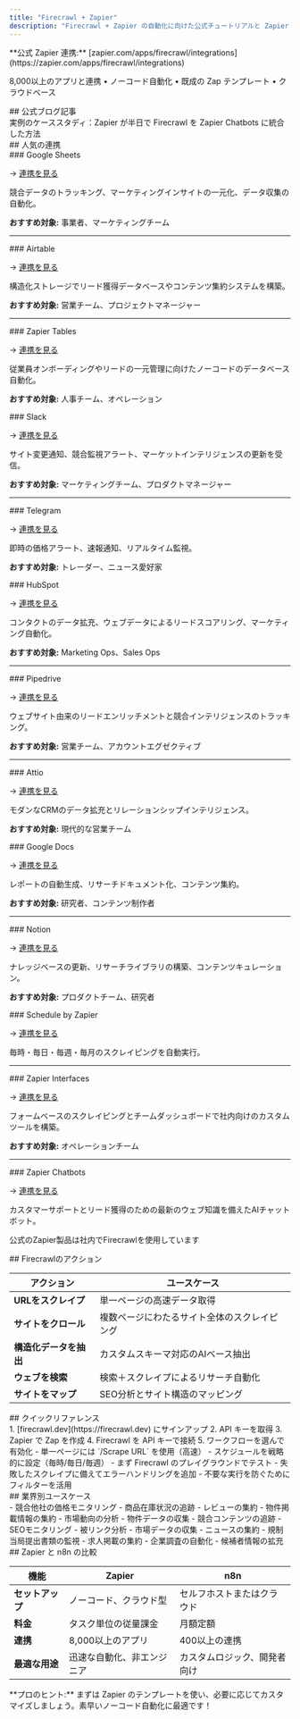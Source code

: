 ```yaml
---
title: "Firecrawl + Zapier"
description: "Firecrawl + Zapier の自動化に向けた公式チュートリアルと Zapier 連携テンプレート"
---
```


<Note>
**公式 Zapier 連携:** [zapier.com/apps/firecrawl/integrations](https://zapier.com/apps/firecrawl/integrations)

8,000以上のアプリと連携 • ノーコード自動化 • 既成の Zap テンプレート • クラウドベース
</Note>

<div id="official-blog-post">
  ## 公式ブログ記事
</div>

<Card title="Zapier は Firecrawl をどう使っているか" icon="rocket" href="https://www.firecrawl.dev/blog/how-zapier-uses-firecrawl-to-power-chatbots">
  実例のケーススタディ：Zapier が半日で Firecrawl を Zapier Chatbots に統合した方法
</Card>

<div id="popular-integrations">
  ## 人気の連携
</div>

<AccordionGroup>
  <Accordion title="データストレージ & データベース" icon="database">

<div id="google-sheets">
  ### Google Sheets
</div>

→ [連携を見る](https://zapier.com/apps/google-sheets/integrations/firecrawl)

競合データのトラッキング、マーケティングインサイトの一元化、データ収集の自動化。

**おすすめ対象:** 事業者、マーケティングチーム

---

<div id="airtable">
  ### Airtable
</div>

→ [連携を見る](https://zapier.com/apps/airtable/integrations/firecrawl)

構造化ストレージでリード獲得データベースやコンテンツ集約システムを構築。

**おすすめ対象:** 営業チーム、プロジェクトマネージャー

---

<div id="zapier-tables">
  ### Zapier Tables
</div>

→ [連携を見る](https://zapier.com/apps/zapier-tables/integrations/firecrawl)

従業員オンボーディングやリードの一元管理に向けたノーコードのデータベース自動化。

**おすすめ対象:** 人事チーム、オペレーション

  </Accordion>

  <Accordion title="コミュニケーション & 通知" icon="bell">

<div id="slack">
  ### Slack
</div>

→ [連携を見る](https://zapier.com/apps/slack/integrations/firecrawl)

サイト変更通知、競合監視アラート、マーケットインテリジェンスの更新を受信。

**おすすめ対象:** マーケティングチーム、プロダクトマネージャー

---

<div id="telegram">
  ### Telegram
</div>

→ [連携を見る](https://zapier.com/apps/telegram/integrations/firecrawl)

即時の価格アラート、速報通知、リアルタイム監視。

**おすすめ対象:** トレーダー、ニュース愛好家

  </Accordion>

  <Accordion title="CRM & セールス" icon="briefcase">

<div id="hubspot">
  ### HubSpot
</div>

→ [連携を見る](https://zapier.com/apps/hubspot/integrations/firecrawl)

コンタクトのデータ拡充、ウェブデータによるリードスコアリング、マーケティング自動化。

**おすすめ対象:** Marketing Ops、Sales Ops

---

<div id="pipedrive">
  ### Pipedrive
</div>

→ [連携を見る](https://zapier.com/apps/pipedrive/integrations/firecrawl)

ウェブサイト由来のリードエンリッチメントと競合インテリジェンスのトラッキング。

**おすすめ対象:** 営業チーム、アカウントエグゼクティブ

---

<div id="attio">
  ### Attio
</div>

→ [連携を見る](https://zapier.com/apps/attio/integrations/firecrawl)

モダンなCRMのデータ拡充とリレーションシップインテリジェンス。

**おすすめ対象:** 現代的な営業チーム

  </Accordion>

  <Accordion title="プロダクティビティ & ドキュメント" icon="file-lines">

<div id="google-docs">
  ### Google Docs
</div>

→ [連携を見る](https://zapier.com/apps/google-docs/integrations/firecrawl)

レポートの自動生成、リサーチドキュメント化、コンテンツ集約。

**おすすめ対象:** 研究者、コンテンツ制作者

---

<div id="notion">
  ### Notion
</div>

→ [連携を見る](https://zapier.com/apps/notion/integrations/firecrawl)

ナレッジベースの更新、リサーチライブラリの構築、コンテンツキュレーション。

**おすすめ対象:** プロダクトチーム、研究者

  </Accordion>

  <Accordion title="Zapier ネイティブツール" icon="zap">

<div id="schedule-by-zapier">
  ### Schedule by Zapier
</div>

→ [連携を見る](https://zapier.com/apps/schedule/integrations/firecrawl)

毎時・毎日・毎週・毎月のスクレイピングを自動実行。

---

<div id="zapier-interfaces">
  ### Zapier Interfaces
</div>

→ [連携を見る](https://zapier.com/apps/interfaces/integrations/firecrawl)

フォームベースのスクレイピングとチームダッシュボードで社内向けのカスタムツールを構築。

**おすすめ対象:** オペレーションチーム

---

<div id="zapier-chatbots">
  ### Zapier Chatbots
</div>

→ [連携を見る](https://zapier.com/apps/zapier-chatbots/integrations/firecrawl)

カスタマーサポートとリード獲得のための最新のウェブ知識を備えたAIチャットボット。

<Info>公式のZapier製品は社内でFirecrawlを使用しています</Info>

  </Accordion>
</AccordionGroup>

<div id="firecrawl-actions">
  ## Firecrawlのアクション
</div>

| アクション | ユースケース |
|--------|----------|
| **URLをスクレイプ** | 単一ページの高速データ取得 |
| **サイトをクロール** | 複数ページにわたるサイト全体のスクレイピング |
| **構造化データを抽出** | カスタムスキーマ対応のAIベース抽出 |
| **ウェブを検索** | 検索＋スクレイプによるリサーチ自動化 |
| **サイトをマップ** | SEO分析とサイト構造のマッピング |

<div id="quick-reference">
  ## クイックリファレンス
</div>

<CardGroup cols={2}>
  <Card title="はじめに" icon="play">
    1. [firecrawl.dev](https://firecrawl.dev) にサインアップ
    2. API キーを取得
    3. Zapier で Zap を作成
    4. Firecrawl を API キーで接続
    5. ワークフローを選んで有効化
  </Card>

  <Card title="ベストプラクティス" icon="lightbulb">
    - 単一ページには `/Scrape URL` を使用（高速）
    - スケジュールを戦略的に設定（毎時/毎日/毎週）
    - まず Firecrawl のプレイグラウンドでテスト
    - 失敗したスクレイプに備えてエラーハンドリングを追加
    - 不要な実行を防ぐためにフィルターを活用
  </Card>
</CardGroup>

<div id="industry-use-cases">
  ## 業界別ユースケース
</div>

<AccordionGroup>
  <Accordion title="E-commerce" icon="cart-shopping">
    - 競合他社の価格モニタリング
    - 商品在庫状況の追跡
    - レビューの集約
  </Accordion>

  <Accordion title="Real Estate" icon="house">
    - 物件掲載情報の集約
    - 市場動向の分析
    - 物件データの収集
  </Accordion>

  <Accordion title="Marketing" icon="bullhorn">
    - 競合コンテンツの追跡
    - SEOモニタリング
    - 被リンク分析
  </Accordion>

  <Accordion title="Finance" icon="chart-line">
    - 市場データの収集
    - ニュースの集約
    - 規制当局提出書類の監視
  </Accordion>

  <Accordion title="Recruitment" icon="user-tie">
    - 求人掲載の集約
    - 企業調査の自動化
    - 候補者情報の拡充
  </Accordion>
</AccordionGroup>

<div id="zapier-vs-n8n">
  ## Zapier と n8n の比較
</div>

| 機能 | Zapier | n8n |
|---------|--------|-----|
| **セットアップ** | ノーコード、クラウド型 | セルフホストまたはクラウド |
| **料金** | タスク単位の従量課金 | 月額定額 |
| **連携** | 8,000以上のアプリ | 400以上の連携 |
| **最適な用途** | 迅速な自動化、非エンジニア | カスタムロジック、開発者向け |

<Tip>
**プロのヒント:** まずは Zapier のテンプレートを使い、必要に応じてカスタマイズしましょう。素早いノーコード自動化に最適です！
</Tip>